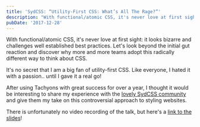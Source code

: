```yaml
---
title: 'SydCSS: “Utility-First CSS: What’s All The Rage?”'
description: "With functional/atomic CSS, it's never love at first sight: it looks bizarre and challenges well established best practices. Let's look beyond the initial gut reaction and discover why more and more teams adopt this radically different way to think about CSS."
pubDate: '2017-12-28'
---
```


<IntroText>
  With functional/atomic CSS, it's never love at first sight: it looks bizarre and challenges well
  established best practices. Let's look beyond the initial gut reaction and discover why more and
  more teams adopt this radically different way to think about CSS.
</IntroText>

It's no secret that I am a big fan of utility-first CSS. Like everyone, I hated it with a passion.. until I gave it a real go!

After using Tachyons with great success for over a year, I thought it would be interesting to share my experience with the [lovely SydCSS community](http://sydcss.com/) and give them my take on this controversial approach to styling websites.

There is unfortunately no video recording of the talk, but here's a [link to the slides](http://slides.com/simonswiss/utility-first-all-the-rage)!

<Tweet id="https://twitter.com/chrisalwinjames/status/940876032659415040" />
